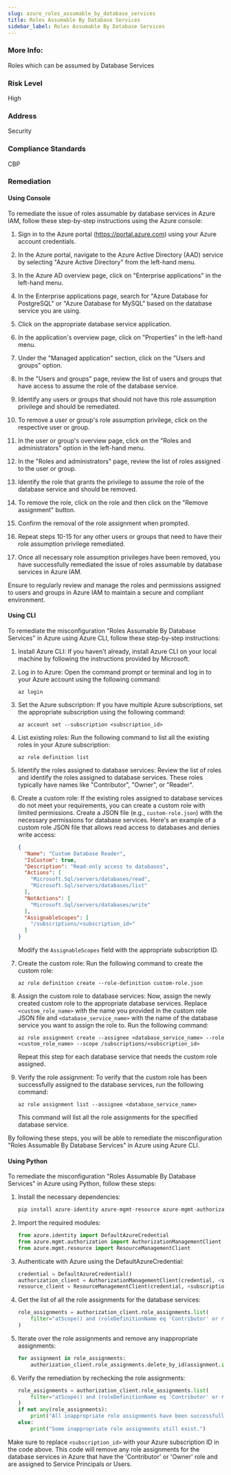 ```yaml
---
slug: azure_roles_assumable_by_database_services
title: Roles Assumable By Database Services
sidebar_label: Roles Assumable By Database Services
---
```


### More Info:

Roles which can be assumed by Database Services

### Risk Level

High

### Address

Security

### Compliance Standards

CBP
### Remediation

#### Using Console

To remediate the issue of roles assumable by database services in Azure IAM, follow these step-by-step instructions using the Azure console:

1. Sign in to the Azure portal (https://portal.azure.com) using your Azure account credentials.

2. In the Azure portal, navigate to the Azure Active Directory (AAD) service by selecting "Azure Active Directory" from the left-hand menu.

3. In the Azure AD overview page, click on "Enterprise applications" in the left-hand menu.

4. In the Enterprise applications page, search for "Azure Database for PostgreSQL" or "Azure Database for MySQL" based on the database service you are using.

5. Click on the appropriate database service application.

6. In the application's overview page, click on "Properties" in the left-hand menu.

7. Under the "Managed application" section, click on the "Users and groups" option.

8. In the "Users and groups" page, review the list of users and groups that have access to assume the role of the database service.

9. Identify any users or groups that should not have this role assumption privilege and should be remediated.

10. To remove a user or group's role assumption privilege, click on the respective user or group.

11. In the user or group's overview page, click on the "Roles and administrators" option in the left-hand menu.

12. In the "Roles and administrators" page, review the list of roles assigned to the user or group.

13. Identify the role that grants the privilege to assume the role of the database service and should be removed.

14. To remove the role, click on the role and then click on the "Remove assignment" button.

15. Confirm the removal of the role assignment when prompted.

16. Repeat steps 10-15 for any other users or groups that need to have their role assumption privilege remediated.

17. Once all necessary role assumption privileges have been removed, you have successfully remediated the issue of roles assumable by database services in Azure IAM.

Ensure to regularly review and manage the roles and permissions assigned to users and groups in Azure IAM to maintain a secure and compliant environment.

#### Using CLI

To remediate the misconfiguration "Roles Assumable By Database Services" in Azure using Azure CLI, follow these step-by-step instructions:

1. Install Azure CLI: If you haven't already, install Azure CLI on your local machine by following the instructions provided by Microsoft.

2. Log in to Azure: Open the command prompt or terminal and log in to your Azure account using the following command:
   ```
   az login
   ```

3. Set the Azure subscription: If you have multiple Azure subscriptions, set the appropriate subscription using the following command:
   ```
   az account set --subscription <subscription_id>
   ```

4. List existing roles: Run the following command to list all the existing roles in your Azure subscription:
   ```
   az role definition list
   ```

5. Identify the roles assigned to database services: Review the list of roles and identify the roles assigned to database services. These roles typically have names like "Contributor", "Owner", or "Reader".

6. Create a custom role: If the existing roles assigned to database services do not meet your requirements, you can create a custom role with limited permissions. Create a JSON file (e.g., `custom-role.json`) with the necessary permissions for database services. Here's an example of a custom role JSON file that allows read access to databases and denies write access:

   ```json
   {
     "Name": "Custom Database Reader",
     "IsCustom": true,
     "Description": "Read-only access to databases",
     "Actions": [
       "Microsoft.Sql/servers/databases/read",
       "Microsoft.Sql/servers/databases/list"
     ],
     "NotActions": [
       "Microsoft.Sql/servers/databases/write"
     ],
     "AssignableScopes": [
       "/subscriptions/<subscription_id>"
     ]
   }
   ```

   Modify the `AssignableScopes` field with the appropriate subscription ID.

7. Create the custom role: Run the following command to create the custom role:
   ```
   az role definition create --role-definition custom-role.json
   ```

8. Assign the custom role to database services: Now, assign the newly created custom role to the appropriate database services. Replace `<custom_role_name>` with the name you provided in the custom role JSON file and `<database_service_name>` with the name of the database service you want to assign the role to. Run the following command:
   ```
   az role assignment create --assignee <database_service_name> --role <custom_role_name> --scope /subscriptions/<subscription_id>
   ```

   Repeat this step for each database service that needs the custom role assigned.

9. Verify the role assignment: To verify that the custom role has been successfully assigned to the database services, run the following command:
   ```
   az role assignment list --assignee <database_service_name>
   ```

   This command will list all the role assignments for the specified database service.

By following these steps, you will be able to remediate the misconfiguration "Roles Assumable By Database Services" in Azure using Azure CLI.

#### Using Python

To remediate the misconfiguration "Roles Assumable By Database Services" in Azure using Python, follow these steps:

1. Install the necessary dependencies:
   ```python
   pip install azure-identity azure-mgmt-resource azure-mgmt-authorization
   ```

2. Import the required modules:
   ```python
   from azure.identity import DefaultAzureCredential
   from azure.mgmt.authorization import AuthorizationManagementClient
   from azure.mgmt.resource import ResourceManagementClient
   ```

3. Authenticate with Azure using the DefaultAzureCredential:
   ```python
   credential = DefaultAzureCredential()
   authorization_client = AuthorizationManagementClient(credential, <subscription_id>)
   resource_client = ResourceManagementClient(credential, <subscription_id>)
   ```

4. Get the list of all the role assignments for the database services:
   ```python
   role_assignments = authorization_client.role_assignments.list(
       filter="atScope() and (roleDefinitionName eq 'Contributor' or roleDefinitionName eq 'Owner') and (principalType eq 'ServicePrincipal' or principalType eq 'User') and (scope='/providers/Microsoft.DBforPostgreSQL/servers' or scope='/providers/Microsoft.DBforMySQL/servers' or scope='/providers/Microsoft.DBforMariaDB/servers')"
   )
   ```

5. Iterate over the role assignments and remove any inappropriate assignments:
   ```python
   for assignment in role_assignments:
       authorization_client.role_assignments.delete_by_id(assignment.id)
   ```

6. Verify the remediation by rechecking the role assignments:
   ```python
   role_assignments = authorization_client.role_assignments.list(
       filter="atScope() and (roleDefinitionName eq 'Contributor' or roleDefinitionName eq 'Owner') and (principalType eq 'ServicePrincipal' or principalType eq 'User') and (scope='/providers/Microsoft.DBforPostgreSQL/servers' or scope='/providers/Microsoft.DBforMySQL/servers' or scope='/providers/Microsoft.DBforMariaDB/servers')"
   )
   if not any(role_assignments):
       print("All inappropriate role assignments have been successfully removed.")
   else:
       print("Some inappropriate role assignments still exist.")
   ```

Make sure to replace `<subscription_id>` with your Azure subscription ID in the code above. This code will remove any role assignments for the database services in Azure that have the 'Contributor' or 'Owner' role and are assigned to Service Principals or Users.


